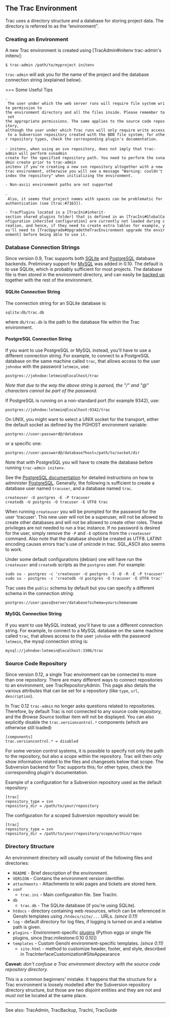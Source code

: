 
== The Trac Environment ==

Trac uses a directory structure and a database for storing project data. The directory is referred to as the “environment”.

=== Creating an Environment ===

A new Trac environment is created using  [TracAdmin#initenv trac-admin's initenv]:
<pre>
$ trac-admin /path/to/myproject initenv
</pre>

<tt>trac-admin</tt> will ask you for the name of the project and the
database connection string (explained below).

=== Some Useful Tips
 - The user under which the web server runs will require file system write permission to 
 the environment directory and all the files inside. Please remember to set
 the appropriate permissions. The same applies to the source code repository, 
 although the user under which Trac runs will only require write access to a Subversion repository created with the BDB file system; for other repository types, check the corresponding plugin's documentation. 
 
 - <tt>initenv</tt>, when using an svn repository, does not imply that trac-admin will perform <tt>svnadmin create</tt> for the specified repository path. You need to perform the <tt>svnadmin create</tt> prior to <tt>trac-admin initenv</tt> if you're creating a new svn repository altogether with a new trac environment, otherwise you will see a message "Warning: couldn't index the repository" when initializing the environment.

 - Non-ascii environment paths are not supported
 
 - Also, it seems that project names with spaces can be problematic for authentication (see [trac:#7163]).

 - TracPlugins located in a [TracIni#inherit-section shared plugins folder] that is defined in an [TracIni#GlobalConfiguration inherited configuration] are currently not loaded during creation, and hence, if they need to create extra tables for example, you'll need to [TracUpgrade#UpgradetheTracEnvironment upgrade the environment] before being able to use it.

=== Database Connection Strings ===

Since version 0.9, Trac supports both [http://sqlite.org/ SQLite] and
[http://www.postgresql.org/ PostgreSQL] database backends.  Preliminary
support for [http://mysql.com/ MySQL] was added in 0.10.  The default is
to use SQLite, which is probably sufficient for most projects. The database
file is then stored in the environment directory, and can easily be 
[[TracBackup| backed up]] together with the rest of the environment.

==== SQLite Connection String ====
The connection string for an SQLite database is:
<pre>
sqlite:db/trac.db
</pre>
where <tt>db/trac.db</tt> is the path to the database file within the Trac environment.

==== PostgreSQL Connection String ====
If you want to use PostgreSQL or MySQL instead, you'll have to use a
different connection string. For example, to connect to a PostgreSQL
database on the same machine called <tt>trac</tt>, that allows access to the
user <tt>johndoe</tt> with the password <tt>letmein</tt>, use:
<pre>
postgres://johndoe:letmein@localhost/trac
</pre>
''Note that due to the way the above string is parsed, the "/" and "@" characters cannot be part of the password.''

If PostgreSQL is running on a non-standard port (for example 9342), use:
<pre>
postgres://johndoe:letmein@localhost:9342/trac
</pre>

On UNIX, you might want to select a UNIX socket for the transport,
either the default socket as defined by the PGHOST environment variable:
<pre>
postgres://user:password@/database
</pre>
or a specific one:
<pre>
postgres://user:password@/database?host=/path/to/socket/dir
</pre>

Note that with PostgreSQL you will have to create the database before running
<tt>trac-admin initenv</tt>.

See the [http://www.postgresql.org/docs/ PostgreSQL documentation] for detailed instructions on how to administer [http://postgresql.org PostgreSQL].
Generally, the following is sufficient to create a database user named <tt>tracuser</tt>, and a database named <tt>trac</tt>.
<pre>
createuser -U postgres -E -P tracuser
createdb -U postgres -O tracuser -E UTF8 trac
</pre>
When running <tt>createuser</tt> you will be prompted for the password for the user 'tracuser'. This new user will not be a superuser, will not be allowed to create other databases and will not be allowed to create other roles. These privileges are not needed to run a trac instance. If no password is desired for the user, simply remove the <tt>-P</tt> and <tt>-E</tt> options from the <tt>createuser</tt> command.  Also note that the database should be created as UTF8. LATIN1 encoding causes errors trac's use of unicode in trac.  SQL_ASCII also seems to work.

Under some default configurations (debian) one will have run the <tt>createuser</tt> and <tt>createdb</tt> scripts as the <tt>postgres</tt> user.  For example:
<pre>
sudo su - postgres -c 'createuser -U postgres -S -D -R -E -P tracuser'
sudo su - postgres -c 'createdb -U postgres -O tracuser -E UTF8 trac'
</pre>

Trac uses the <tt>public</tt> schema by default but you can specify a different schema in the connection string:
<pre>
postgres://user:pass@server/database?schema=yourschemaname
</pre>

==== MySQL Connection String ====

If you want to use MySQL instead, you'll have to use a
different connection string. For example, to connect to a MySQL
database on the same machine called <tt>trac</tt>, that allows access to the
user <tt>johndoe</tt> with the password <tt>letmein</tt>, the mysql connection string is:
<pre>
mysql://johndoe:letmein@localhost:3306/trac
</pre>

=== Source Code Repository ===

Since version 0.12, a single Trac environment can be connected to more than one repository. There are many different ways to connect repositories to an environment, see TracRepositoryAdmin. This page also details the various attributes that can be set for a repository (like <tt>type</tt>, <tt>url</tt>, <tt>description</tt>).

In Trac 0.12 <tt>trac-admin</tt> no longer asks questions related to repositories. Therefore, by default Trac is not connected to any source code repository, and the ''Browse Source'' toolbar item will not be displayed.
You can also explicitly disable the <tt>trac.versioncontrol.*</tt> components (which are otherwise still loaded)
<pre>
[components]
trac.versioncontrol.* = disabled
</pre>

For some version control systems, it is possible to specify not only the path to the repository,
but also a ''scope'' within the repository. Trac will then only show information
related to the files and changesets below that scope. The Subversion backend for
Trac supports this; for other types, check the corresponding plugin's documentation.

Example of a configuration for a Subversion repository used as the default repository:
<pre>
[trac]
repository_type = svn
repository_dir = /path/to/your/repository
</pre>

The configuration for a scoped Subversion repository would be:
<pre>
[trac]
repository_type = svn
repository_dir = /path/to/your/repository/scope/within/repos
</pre>

=== Directory Structure ===

An environment directory will usually consist of the following files and directories:

*<tt>README</tt> - Brief description of the environment.
*<tt>VERSION</tt> - Contains the environment version identifier.
*<tt>attachments</tt> - Attachments to wiki pages and tickets are stored here.
*<tt>conf</tt>
**<tt>trac.ini</tt> - Main configuration file. See TracIni.
*<tt>db</tt>
**<tt>trac.db</tt> - The SQLite database (if you're using SQLite).
*<tt>htdocs</tt> - directory containing web resources, which can be referenced in Genshi templates using <tt>/htdocs/site/...</tt> URLs. ''(since 0.11)''
*<tt>log</tt> - default directory for log files, if logging is turned on and a relative path is given.
*<tt>plugins</tt> - Environment-specific [[TracPlugins| plugins]] (Python eggs or single file plugins, since [trac:milestone:0.10 0.10])
*<tt>templates</tt> - Custom Genshi environment-specific templates. ''(since 0.11)''
**<tt>site.html</tt> - method to customize header, footer, and style, described in TracInterfaceCustomization#SiteAppearance

'''Caveat:''' ''don't confuse a Trac environment directory with the source code repository directory.'' 

This is a common beginners' mistake.
It happens that the structure for a Trac environment is loosely modelled after the Subversion repository directory 
structure, but those are two disjoint entities and they are not and ''must not'' be located at the same place.

----
See also: TracAdmin, TracBackup, TracIni, TracGuide



{{TracNotice|{{PAGENAME}}}}